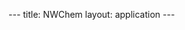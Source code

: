 ---
title: NWChem
layout: application
---
{{Applications

|name=NWChem
|platform=Legion
|version=6.5 r26243, 6.6-r27746, 6.8-47-gdf6c956
|short=NWChem is used by thousands of researchers worldwide to investigate questions about chemical processes by applying theoretical techniques to predict the structure, properties, and reactivity of chemical and biological species ranging in size from tens to millions of atoms. 
|about=NWChem is used by thousands of researchers worldwide to investigate questions about chemical processes by applying theoretical techniques to predict the structure, properties, and reactivity of chemical and biological species ranging in size from tens to millions of atoms.

With NWChem, researchers can tackle molecular systems including biomolecules, nanostructures, actinide complexes, and materials. NWChem offers an extensive array of highly scalable, parallel computational chemistry methods needed to address scientific questions that are relevant to reactive chemical processes occurring in our everyday environment—photosynthesis, protein functions, and combustion, to name a few.

They include a multitude of highly correlated methods, density functional theory (DFT) with an extensive set of exchange-correlation functionals, time-dependent density functional theory (TDDFT), plane-wave DFT with exact exchange and Car-Parrinello, molecular dynamics with AMBER and CHARMM force fields, and combinations of them. 
|link1=[http://www.nwchem-sw.org/index.php/Main_Page NWChem.org]
|setup-title=Setup
|setup-intro=
|setup-notes=
We have a version of NWChem 6.5 built with MKL and ScaLAPACK, and one version built with ATLAS. Both use the Intel compilers and MPI, and are built with the Python 2.7 interface. The ATLAS version may have more frequent convergence errors. NWChem 6.6 onwards are built with MKL and ScaLAPACK only.

You should load the NWChem module you wish to use once from a login node, as it will create a symlinked .nwchemrc in your home. 

==MKL with ScaLAPACK version==

Module changes to make using the default modules.

<code> 
 module load python/2.7.12
 module load nwchem/6.8-47-gdf6c956/intel-2017
</code>

==ATLAS version==

Module changes to make using the default modules.

Note: the ATLAS version failed to converge with this [https://www.hpcvl.org/faqs/application-software/nwchem parallel hpcvl sample input] - test for your own data.

<code> 
 module python/2.7.9
 module load atlas/3.10.2/intel-2015-update2
 module load nwchem/6.5-r26243/atlas/intel-2015-update2
</code>

|script-title=Example NWChem Script
|script-intro=
|script=
<nowiki>
#!/bin/bash -l

# Batch script to run an MPI NWChem job on Legion with the upgraded 
# software stack under SGE. Oct 2015

# 1. Force bash as the executing shell.
#$ -S /bin/bash

# 2. Request thirty minutes of wallclock time (format hours:minutes:seconds).
#$ -l h_rt=0:30:0

# 3. Request 1 gigabyte of RAM.
#$ -l mem=1G

# 4. Set the name of the job.
#$ -N NWChem_mkl

# 5. Select the MPI parallel environment and 8 processors.
#$ -pe mpi 8

# 7. Set the working directory to somewhere in your scratch space.  This is
# a necessary step with the upgraded software stack as compute nodes cannot
# write to your $HOME.
#
# NOTE: this directory must exist.
#
# Replace "<your_UCL_id>" with your UCL user ID :)
#$ -wd /home/<your_UCL_id>/Scratch/output/nwchem

# 8. Now we need to set up and run our job. 

module load python/2.7.12
module load nwchem/6.8-47-gdf6c956/intel-2017

module list

# $NSLOTS will get the number of processes you asked for with -pe mpi.
mpirun -np $NSLOTS -machinefile $TMPDIR/machines nwchem hpcvl_sample.nw
</nowiki>
|script-path=
|script-notes=

==ARMCI supports block process mapping only==

If your run terminates with an error saying 
<code>
 ARMCI supports block process mapping only
</code>
then you are probably trying to use round-robin MPI process placement, which ARMCI does not like. Gerun uses round-robin for Intel MPI by default as it works better in most cases. Use mpirun instead of gerun:
<code>
 mpirun -np $NSLOTS -machinefile $TMPDIR/machines
</code>

==Library not found errors==

If you get an error similar to this, then your <code>~/.nwchemrc</code> symlink is likely pointing to a different version that you used previously. Deleting the symlink and loading the module you want to use will recreate it.
<code>
 warning:::::::::::::: from_compile
 NWCHEM_NWPW_LIBRARY is: <
 /dev/shm/tmp.VB3DpmjULc/nwchem-6.6/src/nwpw/libraryps/>
 but file does not exist or you do not have access to it !
 ------------------------------------------------------------------------
 nwpwlibfile: no nwpw library found 0
</code>

}}